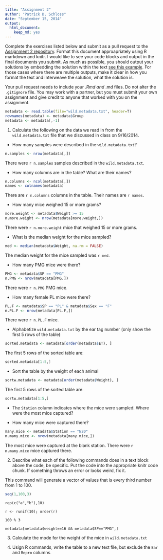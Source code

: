 ```yaml
---
title: "Assignment 2"
author: "Patrick D. Schloss"
date: "September 15, 2014"
output:
  html_document:
    keep_md: yes
---
```


Complete the exercises listed below and submit as a pull request to the [Assignment 2 repository](http://www.github.com/microbialinformatics/assignment02).  Format this document approapriately using R markdown and knitr. I would like to see your code blocks and output in the final documents you submit. As much as possible, you should output your solutions by embedding the solution within the text [see this example](https://github.com/microbialinformatics/assignment02/blob/master/example.Rmd). For those cases where there are multiple outputs, make it clear in how you format the text and interweave the solution, what the solution is.

Your pull request needs to include your *.Rmd and *.md files. Do not alter the `.gitignore` file. You may work with a partner, but you must submit your own assignment and give credit to anyone that worked with you on the assignment.

```r
metadata <- read.table(file="wild.metadata.txt", header=T)
rownames(metadata) <- metadata$Group
metadata <- metadata[,-1]
```

1.  Calculate the following on the data we read in from the `wild.metadata.txt` file that we discussed in class on 9/16/2014.

  * How many samples were described in the `wild.metadata.txt`?
```r
n.samples <- nrow(metadata[,])
```
<!---
Does this count include headers?
-->
There were `r n.samples` samples described in the `wild.metadata.txt`.
  
  * How many columns are in the table? What are their names? 
```r
n.columns <- ncol(metadata[,])
names <- colnames(metadata)
```
There are `r n.columns` columns in the table.
Their names are `r names`.

  * How many mice weighed 15 or more grams?
```r
more.weight <- metadata$Weight >= 15
n.more.weight <- nrow(metadata[more.weight,])
```
There were `r n.more.weight` mice that weighed 15 or more grams.

  * What is the median weight for the mice sampled?
```r
med <- median(metadata$Weight, na.rm = FALSE)
```
The median weight for the mice sampled was `r med`.

  * How many PMG mice were there?
```r
PMG <- metadata$SP == "PMG"
n.PMG <- nrow(metadata[PMG,])
```
There were `r n.PMG` PMG mice.

  * How many female PL mice were there?
```r
PL.F <- metadata$SP == "PL" & metadata$Sex == "F"
n.PL.F <- nrow(metadata[PL.F,])
```
There were `r n.PL.F` mice.

  * Alphabetize `wild.metadata.txt` by the ear tag number (only show the first 5 rows of the table)
```r
sorted.metadata <- metadata[order(metadata$ET), ]
```
The first 5 rows of the sorted table are:
```r
sorted.metadata[1:5,]
```

  * Sort the table by the weight of each animal
```r
sortw.metadata <- metadata[order(metadata$Weight), ]
```
The first 5 rows of the sorted table are:
```r
sortw.metadata[1:5,]
```

  * The `Station` column indicates where the mice were sampled. Where were the most mice captured?
  
  * How many mice were captured there?
```r
many.mice <- metadata$Station == "N20"
n.many.mice <- nrow(metadata[many.mice,])
```
The most mice were captured at the blank station.
There were `r n.many.mice` mice captured there.

2.	Describe what each of the following commands does in a text block above the code, be specific. Put the code into the appropriate knitr code chunk. If something throws an error or looks weird, fix it.

This command will generate a vector of values that is every third number from 1 to 100.
```r
seq(1,100,3)
```

```
rep(c("a","b"),10)
```

```
r <- runif(10); order(r)
```

```
100 % 3
```

```
metadata[metadata$weight==16 && metadata$SP=="PMG",]
```


3.	Calculate the mode for the weight of the mice in `wild.metadata.txt`


4.	Usign R commands, write the table to a new text file, but exclude the `Ear` and `Repro` columns.

